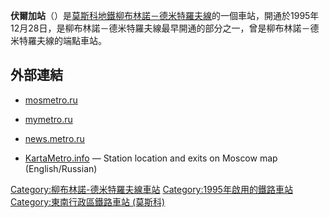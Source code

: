 {{Infobox station 
|name          = 伏爾加
|native_name   = Волжская
|native_name_lang=ru
|type          = [[莫斯科地鐵|莫斯科地鐵]]車站
|image         = Volzhskaya-mm.jpg
|image_size    = 
|image_caption = 
|address       = [[東南行政區_(莫斯科)|東南行政區]]{{link-en|紡織工區|Tekstilshchiki District}}
|borough       = [[莫斯科|莫斯科]]
|country       = [[俄羅斯|俄羅斯]]
|coordinates   = {{coord|55.6909|37.7530|display=inline,title}}
|line          = {{MOSMETRO-bull|10|text=1}}
|other         = '''[[巴士|巴士]]'''：228、658、713<br />'''[[無軌電車|無軌電車]]'''：74
|structure     = 
|platform      = 1個[[島式月台|島式月台]]
|depth         = {{convert|8|m}}
|levels        = 1層
|tracks        = 2條
|parking       = 無
|opened        = {{start date and age|df=yes|1995|12|28}}
|closed        = 
|rebuilt       = 
|ADA           = 
|code          = 156
|owned         = 莫斯科地鐵
|zone          = 
|former        = 
|passengers    = 
|pass_year     = 
|pass_percent  = 
|pass_system   = 
|mpassengers   = 
|services      = 
|map_type      = Moscow Ring Road
|AlternativeMap= Moscow map MKAD grayscale.png
|map_overlay   = Moscow metro map including line 14.svg
|map_caption   = 
|route_map     = 
|map_state     = collapsed
}}
'''伏爾加站'''（{{lang-rus|Волжская|Volzhskaya}}）是[[莫斯科地鐵|莫斯科地鐵]][[柳布林諾－德米特羅夫線|柳布林諾－德米特羅夫線]]的一個車站，開通於1995年12月28日，是柳布林諾－德米特羅夫線最早開通的部分之一，曾是柳布林諾－德米特羅夫線的端點車站。
==外部連結==
*{{ru icon}} [https://web.archive.org/web/20060527180107/http://www.mosmetro.ru/pages/page_6.php?id_page=313 mosmetro.ru]
*{{ru icon}} [https://web.archive.org/web/20070929102529/http://www.mymetro.ru/cgi-bin/list.pl?lng=ru&a=1&b=10&c=11 mymetro.ru]
*{{ru icon}} [http://news.metro.ru/f1007.html news.metro.ru] {{Wayback|url=http://news.metro.ru/f1007.html |date=20191228123008 }}
*{{en icon}} [http://www.kartametro.info/?hl=EN&ms=Volzhskaya&z=17&t=k KartaMetro.info] — Station location and exits on Moscow map (English/Russian)
{{柳布林諾－德米特羅夫線}}
[[Category:柳布林諾-德米特羅夫線車站|Category:柳布林諾-德米特羅夫線車站]]
[[Category:1995年啟用的鐵路車站|Category:1995年啟用的鐵路車站]]
[[Category:東南行政區鐵路車站_(莫斯科)|Category:東南行政區鐵路車站 (莫斯科)]]